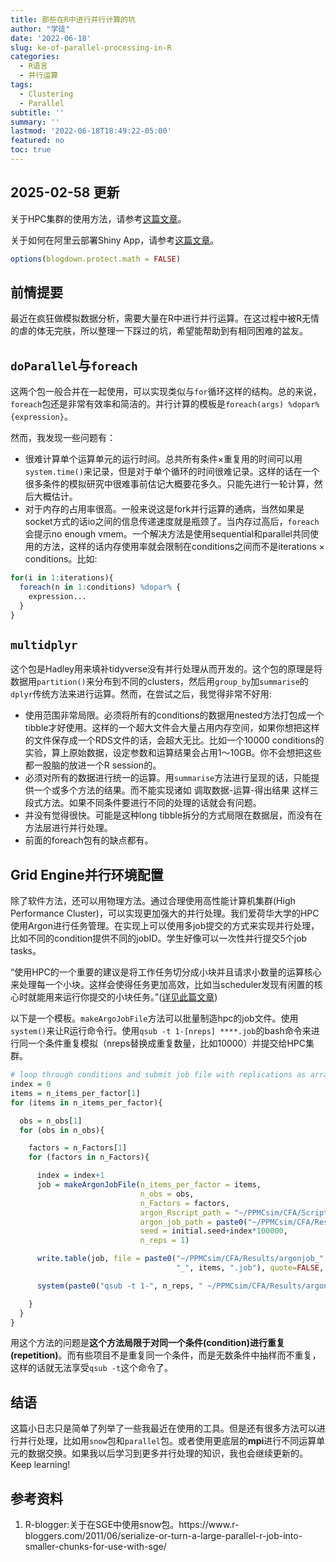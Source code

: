 ```yaml
---
title: 那些在R中进行并行计算的坑
author: "学徒"
date: '2022-06-18'
slug: ke-of-parallel-processing-in-R
categories:
  - R语言
  - 并行运算
tags:
  - Clustering
  - Parallel
subtitle: ''
summary: ''
lastmod: '2022-06-18T18:49:22-05:00'
featured: no
toc: true
---
```


::: callout-important
## 2025-02-58 更新
关于HPC集群的使用方法，请参考[这篇文章](../../notes/2024-01-14-how-to-use-uark-hpc/index.qmd)。

关于如何在阿里云部署Shiny App，请参考[这篇文章](../2021-07-05-shiny-app-on-ali-cloud/index.qmd)。
:::

```r
options(blogdown.protect.math = FALSE)
```

::: objectives
## 前情提要
最近在疯狂做模拟数据分析，需要大量在R中进行并行运算。在这过程中被R无情的虐的体无完肤，所以整理一下踩过的坑，希望能帮助到有相同困难的盆友。
:::
## `doParallel`与`foreach`

这两个包一般合并在一起使用，可以实现类似与`for`循环这样的结构。总的来说，`foreach`包还是非常有效率和简洁的。并行计算的模板是`foreach(args) %dopar% {expression}`。

然而，我发现一些问题有：

-   很难计算单个运算单元的运行时间。总共所有条件$\times$重复用的时间可以用`system.time()`来记录，但是对于单个循环的时间很难记录。这样的话在一个很多条件的模拟研究中很难事前估记大概要花多久。只能先进行一轮计算，然后大概估计。
-   对于内存的占用率很高。一般来说这是fork并行运算的通病，当然如果是socket方式的话io之间的信息传递速度就是瓶颈了。当内存过高后，`foreach`会提示no enough vmem。一个解决方法是使用sequential和parallel共同使用的方法，这样的话内存使用率就会限制在conditions之间而不是iterations $\times$ conditions。比如:

```r
for(i in 1:iterations){
  foreach(n in 1:conditions) %dopar% {
    expression...
  }
}
```

## `multidplyr`

这个包是Hadley用来填补tidyverse没有并行处理从而开发的。这个包的原理是将数据用`partition()`来分布到不同的clusters，然后用`group_by`加`summarise`的`dplyr`传统方法来进行运算。然而，在尝试之后，我觉得非常不好用:

-   使用范围非常局限。必须将所有的conditions的数据用nested方法打包成一个tibble才好使用。这样的一个超大文件会大量占用内存空间，如果你想把这样的文件保存成一个RDS文件的话，会超大无比。比如一个10000 conditions的实验，算上原始数据，设定参数和运算结果会占用1～10GB。你不会想把这些都一股脑的放进一个R session的。
-   必须对所有的数据进行统一的运算。用`summarise`方法进行呈现的话，只能提供一个或多个方法的结果。而不能实现诸如 调取数据-运算-得出结果 这样三段式方法。如果不同条件要进行不同的处理的话就会有问题。
-   并没有觉得很快。可能是这种long tibble拆分的方式局限在数据层，而没有在方法层进行并行处理。
-   前面的foreach包有的缺点都有。

## Grid Engine并行环境配置

除了软件方法，还可以用物理方法。通过合理使用高性能计算机集群(High Performance Cluster)，可以实现更加强大的并行处理。我们爱荷华大学的HPC使用Argon进行任务管理。在实现上可以使用多job提交的方式来实现并行处理，比如不同的condition提供不同的jobID。学生好像可以一次性并行提交5个job tasks。

“使用HPC的一个重要的建议是将工作任务切分成小块并且请求小数量的运算核心来处理每一个小块。这样会使得任务更加高效，比如当scheduler发现有闲置的核心时就能用来运行你提交的小块任务。”([详见此篇文章](https://www.r-bloggers.com/2011/06/serialize-or-turn-a-large-parallel-r-job-into-smaller-chunks-for-use-with-sge/))

以下是一个模板。`makeArgoJobFile`方法可以批量制造hpc的job文件。使用`system()`来让R运行命令行。使用`qsub -t 1-[nreps] ****.job`的bash命令来进行同一个条件重复模拟（nreps替换成重复数量，比如10000）并提交给HPC集群。

```r
# loop through conditions and submit job file with replications as array
index = 0
items = n_items_per_factor[1]
for (items in n_items_per_factor){

  obs = n_obs[1]
  for (obs in n_obs){

    factors = n_Factors[1]
    for (factors in n_Factors){

      index = index+1
      job = makeArgonJobFile(n_items_per_factor = items,
                             n_obs = obs,
                             n_Factors = factors,
                             argon_Rscript_path = "~/PPMCsim/CFA/Script/argon_irt_onerep.R",
                             argon_job_path = paste0("~/PPMCsim/CFA/Results", index, ".sh"),
                             seed = initial.seed+index*100000,
                             n_reps = 1)

      write.table(job, file = paste0("~/PPMCsim/CFA/Results/argonjob_", obs, "_", factors,
                                     "_", items, ".job"), quote=FALSE, row.names=FALSE, col.names=FALSE)

      system(paste0("qsub -t 1-", n_reps, " ~/PPMCsim/CFA/Results/argonjob_", obs, "_", factors, "_", items, ".job"))

    }
  }
}
```

用这个方法的问题是**这个方法局限于对同一个条件(condition)进行重复(repetition)**。而有些项目不是重复同一个条件，而是无数条件中抽样而不重复，这样的话就无法享受`qsub -t`这个命令了。

## 结语

这篇小日志只是简单了列举了一些我最近在使用的工具。但是还有很多方法可以进行并行处理，比如用`snow`包和`parallel`包。或者使用更底层的**mpi**进行不同运算单元的数据交换。如果我以后学习到更多并行处理的知识，我也会继续更新的。Keep learning!

## 参考资料

1.  R-blogger:关于在SGE中使用snow包。https://www.r-bloggers.com/2011/06/serialize-or-turn-a-large-parallel-r-job-into-smaller-chunks-for-use-with-sge/

